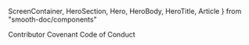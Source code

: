   ScreenContainer,
  HeroSection,
  Hero,
  HeroBody,
  HeroTitle,
  Article
} from  "smooth-doc/components"

<HeroSection>
  <Hero >
    <HeroBody>
      <HeroTitle>Contributor Covenant Code of Conduct</HeroTitle>
    </HeroBody>
  </Hero>
</HeroSection>
<ScreenContainer py={5}>
  <Article>
    <CodeOfConduct />
  </Article>
</ScreenContainer>


